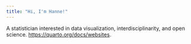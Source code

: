 ```yaml
---
title: "Hi, I'm Hanne!"
---
```


A statistician interested in data visualization, interdisciplinarity, and open science. <https://quarto.org/docs/websites>.
